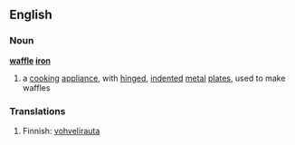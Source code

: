 ==English==
===Noun===
{{wikipedia}}
'''[[waffle]] [[iron]]'''
# a [[cooking]] [[appliance]], with [[hinged]], [[indented]] [[metal]] [[plate]]s, used to make waffles
===Translations===
#Finnish: [[vohvelirauta]]